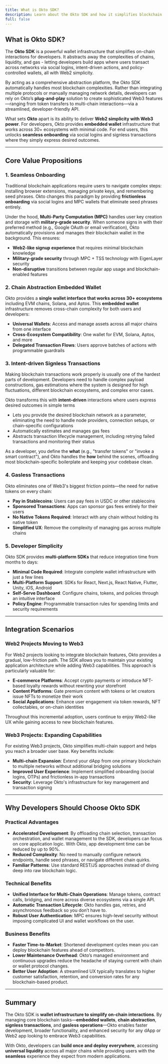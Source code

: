 ```yaml
---
title: What is Okto SDK?
description: Learn about the Okto SDK and how it simplifies blockchain interactions for both developers and users.
full: false
---
```



<AIMarkdownComponent isIndex={false} />

## What is Okto SDK?

The **Okto SDK** is a powerful wallet infrastructure that simplifies on-chain interactions for developers. It abstracts away the complexities of chains, liquidity, and gas - letting developers build apps where users transact across networks via social logins, intent-driven actions, and policy-controlled wallets, all with Web2 simplicity.

By acting as a comprehensive abstraction platform, the Okto SDK automatically handles most blockchain complexities. Rather than integrating multiple protocols or manually managing network details, developers can rely on Okto’s **plug-and-play** solution to create sophisticated Web3 features—ranging from token transfers to multi-chain interactions—via a streamlined, developer-friendly API.

What sets **Okto** apart is its ability to deliver **Web2 simplicity with Web3 power**. For developers, Okto provides **embedded wallet** infrastructure that works across 30+ ecosystems with minimal code. For end users, this unlocks **seamless onboarding** via social logins and signless transactions where they simply express desired outcomes.

---

## Core Value Propositions

### 1. Seamless Onboarding

Traditional blockchain applications require users to navigate complex steps: installing browser extensions, managing private keys, and remembering seed phrases. Okto changes this paradigm by providing **frictionless onboarding** via social logins and MPC wallets that eliminate seed phrases entirely.

Under the hood, **Multi-Party Computation (MPC)** handles user key creation and storage with **military-grade security**. When someone signs in with their preferred method (e.g., Google OAuth or email verification), Okto automatically provisions and manages their blockchain wallet in the background. This ensures:

- **Web2-like signup experience** that requires minimal blockchain knowledge  
- **Military-grade security** through MPC + TSS technology with EigenLayer security  
- **Non-disruptive** transitions between regular app usage and blockchain-enabled features  

### 2. Chain Abstraction Embedded Wallet

Okto provides a **single wallet interface that works across 30+ ecosystems** including EVM chains, Solana, and Aptos. This **embedded wallet** infrastructure removes cross-chain complexity for both users and developers:

- **Universal Wallets**: Access and manage assets across all major chains from one interface
- **Cross-Ecosystem Compatibility**: One wallet for EVM, Solana, Aptos, and more
- **Delegated Transaction Flows**: Users approve batches of actions with programmable guardrails

### 3. Intent-driven Signless Transactions

Making blockchain transactions work properly is usually one of the hardest parts of development. Developers need to handle complex payload constructions, gas estimations where the system is designed for high fluctuations, different blockchain ecosystems, and complex error cases.

Okto transforms this with **intent-driven** interactions where users express desired outcomes in simple terms

- Lets you provide the desired blockchain network as a parameter, eliminating the need to handle node providers, connection setups, or chain-specific configurations  
- Automatically estimates and manages gas fees  
- Abstracts transaction lifecycle management, including retrying failed transactions and monitoring their status  

As a developer, you define the **what** (e.g., "transfer tokens" or "invoke a smart contract"), and Okto handles the **how** behind the scenes, offloading most blockchain-specific boilerplate and keeping your codebase clean.

### 4. Gasless Transactions

Okto eliminates one of Web3's biggest friction points—the need for native tokens on every chain:

- **Pay in Stablecoins**: Users can pay fees in USDC or other stablecoins
- **Sponsored Transactions**: Apps can sponsor gas fees entirely for their users
- **No Native Tokens Required**: Interact with any chain without holding its native token
- **Simplified UX**: Remove the complexity of managing gas across multiple chains

### 5. Developer Simplicity

Okto SDK provides **multi-platform SDKs** that reduce integration time from months to days:

- **Minimal Code Required**: Integrate complete wallet infrastructure with just a few lines
- **Multi-Platform Support**: SDKs for React, Next.js, React Native, Flutter, Unity, iOS, Android
- **Self-Serve Dashboard**: Configure chains, tokens, and policies through an intuitive interface
- **Policy Engine**: Programmable transaction rules for spending limits and security requirements

---

## Integration Scenarios

### Web2 Projects Moving to Web3

For Web2 projects looking to integrate blockchain features, Okto provides a gradual, low-friction path. The SDK allows you to maintain your existing application architecture while adding Web3 capabilities. This approach is particularly valuable for:

- **E-commerce Platforms**: Accept crypto payments or introduce NFT-based loyalty rewards without rewriting your storefront  
- **Content Platforms**: Gate premium content with tokens or let creators issue NFTs to monetize their work  
- **Social Applications**: Enhance user engagement via token rewards, NFT collectables, or on-chain identities  

Throughout this incremental adoption, users continue to enjoy Web2-like UX while gaining access to new blockchain features.

### Web3 Projects: Expanding Capabilities

For existing Web3 projects, Okto simplifies multi-chain support and helps you reach a broader user base. Key benefits include:

- **Multi-chain Expansion**: Extend your dApp from one primary blockchain to multiple networks without additional bridging solutions  
- **Improved User Experience**: Implement simplified onboarding (social logins, OTPs) and frictionless in-app transactions  
- **Security**: Leverage Okto's infrastructure for key management and transaction signing

---

## Why Developers Should Choose Okto SDK

### Practical Advantages

- **Accelerated Development**: By offloading chain selection, transaction orchestration, and wallet management to the SDK, developers can focus on core application logic. With Okto, app development time can be reduced by up to 90%.
- **Reduced Complexity**: No need to manually configure network endpoints, handle seed phrases, or navigate different chain quirks.
- **Familiar Patterns**: Use standard REST/JS approaches instead of diving deep into raw blockchain logic.

### Technical Benefits

- **Unified Interface for Multi-Chain Operations**: Manage tokens, contract calls, bridging, and more across diverse ecosystems via a single API.  
- **Automatic Transaction Lifecycle**: Okto handles gas, retries, and asynchronous feedback so you don’t have to.  
- **Robust User Authentication**: MPC ensures high-level security without imposing complicated UI and wallet workflows on the user.

### Business Benefits

- **Faster Time-to-Market**: Shortened development cycles mean you can deploy blockchain features ahead of competitors.  
- **Lower Maintenance Overhead**: Okto’s managed environment and continuous upgrades reduce the headache of staying current with chain or wallet protocol changes.  
- **Better User Adoption**: A streamlined UX typically translates to higher customer satisfaction, retention, and conversion rates for any blockchain-based product.

---

## Summary

The Okto SDK is **wallet infrastructure to simplify on-chain interactions**. By managing core blockchain tasks—**embedded wallets**, **chain abstraction**, **signless transactions**, and **gasless operations**—Okto enables faster development, broader functionality, and enhanced security for any dApp or Web2 app looking to embrace Web3 capabilities.

With Okto, developers can **build once and deploy everywhere**, accessing **universal liquidity** across all major chains while providing users with the **seamless** experience they expect from modern applications.

